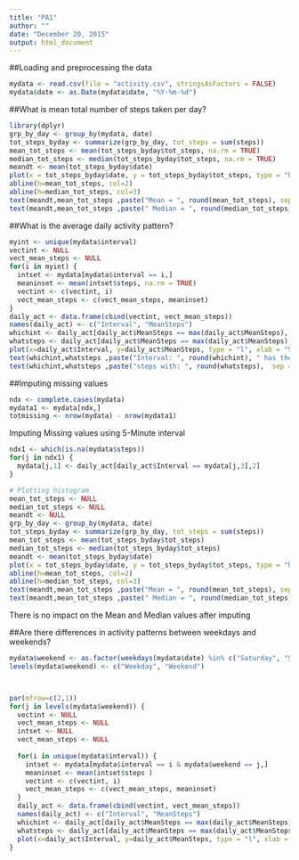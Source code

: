 ```yaml
---
title: "PA1"
author: ""
date: "December 20, 2015"
output: html_document
---
```



##Loading and preprocessing the data
```r
mydata <- read.csv(file = "activity.csv", stringsAsFactors = FALSE)
mydata$date <- as.Date(mydata$date, "%Y-%m-%d")
```

##What is mean total number of steps taken per day?
```r
library(dplyr)
grp_by_day <- group_by(mydata, date) 
tot_steps_byday <- summarize(grp_by_day, tot_steps = sum(steps))
mean_tot_steps <- mean(tot_steps_byday$tot_steps, na.rm = TRUE)
median_tot_steps <- median(tot_steps_byday$tot_steps, na.rm = TRUE)
meandt <- mean(tot_steps_byday$date)
plot(x = tot_steps_byday$date, y = tot_steps_byday$tot_steps, type = "h", xlab = "Date", ylab = "Total Steps", main = "Mean Total # of Steps per Day", col=6)
abline(h=mean_tot_steps, col=2)
abline(h=median_tot_steps, col=3)
text(meandt,mean_tot_steps ,paste("Mean = ", round(mean_tot_steps), sep = ""),  adj = c(0, 0))
text(meandt,mean_tot_steps ,paste(" Median = ", round(median_tot_steps), sep = ""),  adj = c(0, 1))

```



##What is the average daily activity pattern?
```r
myint <- unique(mydata$interval)
vectint <- NULL
vect_mean_steps <- NULL
for(i in myint) {
  intset <- mydata[mydata$interval == i,]
  meaninset <- mean(intset$steps, na.rm = TRUE)
  vectint <- c(vectint, i)
  vect_mean_steps <- c(vect_mean_steps, meaninset)
}
daily_act <- data.frame(cbind(vectint, vect_mean_steps)) 
names(daily_act) <- c("Interval", "MeanSteps")
whichint <- daily_act[daily_act$MeanSteps == max(daily_act$MeanSteps), 1]
whatsteps <- daily_act[daily_act$MeanSteps == max(daily_act$MeanSteps), 2]
plot(x=daily_act$Interval, y=daily_act$MeanSteps, type = "l", xlab = "5 Minute Interval", ylab = "Mean Steps", main = "Average Daily Activity Pattern", col=4)
text(whichint,whatsteps ,paste("Interval: ", round(whichint), " has the peak ", sep = ""),  adj = c(0, 0))
text(whichint,whatsteps ,paste("steps with: ", round(whatsteps),  sep = ""),  adj = c(0, 1))
```

##Imputing missing values

```r
ndx <- complete.cases(mydata)
mydata1 <- mydata[ndx,]
totmissing <- nrow(mydata) - nrow(mydata1)
```


Imputing Missing values using 5-Minute interval

```r
ndx1 <- which(is.na(mydata$steps))
for(j in ndx1) {
  mydata[j,1] <- daily_act[daily_act$Interval == mydata[j,3],2]
}

# Plotting histogram
mean_tot_steps <- NULL
median_tot_steps <- NULL
meandt <- NULL
grp_by_day <- group_by(mydata, date) 
tot_steps_byday <- summarize(grp_by_day, tot_steps = sum(steps))
mean_tot_steps <- mean(tot_steps_byday$tot_steps)
median_tot_steps <- median(tot_steps_byday$tot_steps)
meandt <- mean(tot_steps_byday$date)
plot(x = tot_steps_byday$date, y = tot_steps_byday$tot_steps, type = "h", xlab = "Date", ylab = "Total Steps", main = "Mean Total # of Steps per Day - Missing Imputed", col=6)
abline(h=mean_tot_steps, col=2)
abline(h=median_tot_steps, col=3)
text(meandt,mean_tot_steps ,paste("Mean = ", round(mean_tot_steps), sep = ""),  adj = c(0, 0))
text(meandt,mean_tot_steps ,paste(" Median = ", round(median_tot_steps), sep = ""),  adj = c(0, 1))
```

There is no impact on the Mean and Median values after imputing

##Are there differences in activity patterns between weekdays and weekends?

```r

mydata$weekend <- as.factor(weekdays(mydata$date) %in% c("Saturday", "Sunday")) 
levels(mydata$weekend) <- c("Weekday", "Weekend")



par(mfrow=c(2,1))
for(j in levels(mydata$weekend)) {
  vectint <- NULL
  vect_mean_steps <- NULL
  intset <- NULL
  vect_mean_steps <- NULL
  
  for(i in unique(mydata$interval)) {
    intset <- mydata[mydata$interval == i & mydata$weekend == j,]
    meaninset <- mean(intset$steps )
    vectint <- c(vectint, i)
    vect_mean_steps <- c(vect_mean_steps, meaninset)
  }
  daily_act <- data.frame(cbind(vectint, vect_mean_steps)) 
  names(daily_act) <- c("Interval", "MeanSteps")
  whichint <- daily_act[daily_act$MeanSteps == max(daily_act$MeanSteps), 1]
  whatsteps <- daily_act[daily_act$MeanSteps == max(daily_act$MeanSteps), 2]
  plot(x=daily_act$Interval, y=daily_act$MeanSteps, type = "l", xlab = "5 Minute Interval", ylab = "Mean Steps", main = paste("Average Daily Activity Pattern - ", j, sep = "" ), col=4)
}

```
